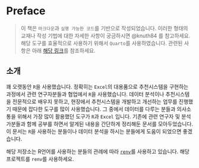 # Preface {.unnumbered}

> 이 책은 `마크다운`과 `실행 가능한 코드`를 기반으로 작성되었습니다. 이러한 형태의 교재나 작성 기법에 대한 자세한 사항이 궁금하시면 @knuth84 를 참고하세요. 해당 도구를 효율적으로 사용하기 위해서 `Quarto`를 사용하였습니다. 관련된 사항은 아래 [해당 링크](https://quarto.org/docs/books)를 참조하세요.

## 소개

꽤 오랫동안 `R`을 사용했습니다. 정확히는 `Excel`의 대용품으로 추천시스템을 구현하는 과정에서 관련 연구자분들과 협업에서 `R`을 사용했습니다. 데이터 분석이나 추천시스템을 전문적으로 배우지 못하고, 현장에서 추천시스템을 개발하고 개선하는 업무를 진행했기 때문에 잡다한 도구를 많이 사용했습니다. 그 중에서 데이터를 다루는 분들과 의사소통을 위해서 가장 많이 활용했던 도구가 `R`과 `Excel` 입니다. 기존에 관련 연구자 및 분석가분들과 함께 공부를 하면서 알게된 내용을 간단하게 정리해둔 문서를 모아두었습니다. 이 문서는 `R`을 사용하는 분들이나 데이터 분석을 하시는 분들에게 도움이 되었으면 좋겠습니다.

해당 저장소는 R언어를 사용하는 분들의 관례에 따라 [`renv`](https://rstudio.github.io/renv/)를 사용하고 있습니다. 해당 프로젝트를 `renv`를 사용하세요.


